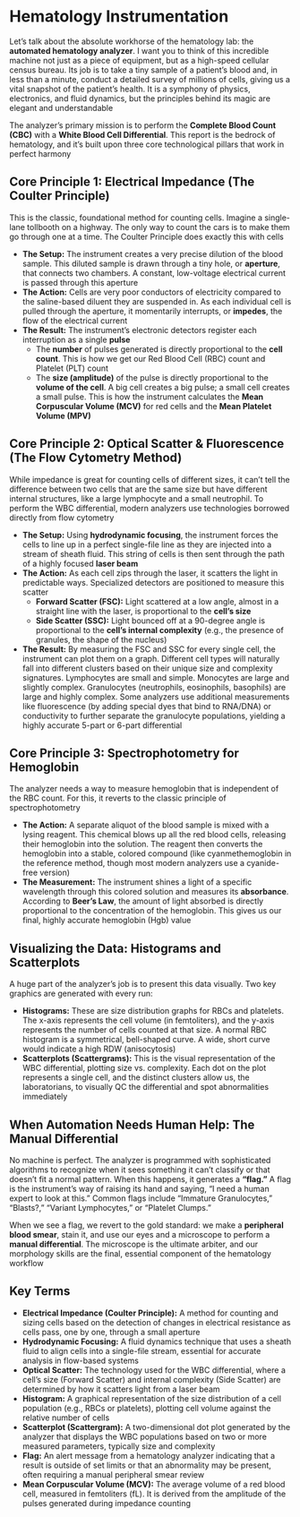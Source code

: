 # Hematology Instrumentation {-}

Let's talk about the absolute workhorse of the hematology lab: the **automated hematology analyzer**. I want you to think of this incredible machine not just as a piece of equipment, but as a high-speed cellular census bureau. Its job is to take a tiny sample of a patient's blood and, in less than a minute, conduct a detailed survey of millions of cells, giving us a vital snapshot of the patient's health. It is a symphony of physics, electronics, and fluid dynamics, but the principles behind its magic are elegant and understandable

The analyzer's primary mission is to perform the **Complete Blood Count (CBC)** with a **White Blood Cell Differential**. This report is the bedrock of hematology, and it's built upon three core technological pillars that work in perfect harmony

## **Core Principle 1: Electrical Impedance (The Coulter Principle)** {-}

This is the classic, foundational method for counting cells. Imagine a single-lane tollbooth on a highway. The only way to count the cars is to make them go through one at a time. The Coulter Principle does exactly this with cells

*   **The Setup:** The instrument creates a very precise dilution of the blood sample. This diluted sample is drawn through a tiny hole, or **aperture**, that connects two chambers. A constant, low-voltage electrical current is passed through this aperture
*   **The Action:** Cells are very poor conductors of electricity compared to the saline-based diluent they are suspended in. As each individual cell is pulled through the aperture, it momentarily interrupts, or **impedes**, the flow of the electrical current
*   **The Result:** The instrument's electronic detectors register each interruption as a single **pulse**
    *   The **number** of pulses generated is directly proportional to the **cell count**. This is how we get our Red Blood Cell (RBC) count and Platelet (PLT) count
    *   The **size (amplitude)** of the pulse is directly proportional to the **volume of the cell**. A big cell creates a big pulse; a small cell creates a small pulse. This is how the instrument calculates the **Mean Corpuscular Volume (MCV)** for red cells and the **Mean Platelet Volume (MPV)**

## **Core Principle 2: Optical Scatter & Fluorescence (The Flow Cytometry Method)** {-}

While impedance is great for counting cells of different sizes, it can't tell the difference between two cells that are the same size but have different internal structures, like a large lymphocyte and a small neutrophil. To perform the WBC differential, modern analyzers use technologies borrowed directly from flow cytometry

*   **The Setup:** Using **hydrodynamic focusing**, the instrument forces the cells to line up in a perfect single-file line as they are injected into a stream of sheath fluid. This string of cells is then sent through the path of a highly focused **laser beam**
*   **The Action:** As each cell zips through the laser, it scatters the light in predictable ways. Specialized detectors are positioned to measure this scatter
    *   **Forward Scatter (FSC):** Light scattered at a low angle, almost in a straight line with the laser, is proportional to the **cell's size**
    *   **Side Scatter (SSC):** Light bounced off at a 90-degree angle is proportional to the **cell's internal complexity** (e.g., the presence of granules, the shape of the nucleus)
*   **The Result:** By measuring the FSC and SSC for every single cell, the instrument can plot them on a graph. Different cell types will naturally fall into different clusters based on their unique size and complexity signatures. Lymphocytes are small and simple. Monocytes are large and slightly complex. Granulocytes (neutrophils, eosinophils, basophils) are large and highly complex. Some analyzers use additional measurements like fluorescence (by adding special dyes that bind to RNA/DNA) or conductivity to further separate the granulocyte populations, yielding a highly accurate 5-part or 6-part differential

## **Core Principle 3: Spectrophotometry for Hemoglobin** {-}

The analyzer needs a way to measure hemoglobin that is independent of the RBC count. For this, it reverts to the classic principle of spectrophotometry

*   **The Action:** A separate aliquot of the blood sample is mixed with a lysing reagent. This chemical blows up all the red blood cells, releasing their hemoglobin into the solution. The reagent then converts the hemoglobin into a stable, colored compound (like cyanmethemoglobin in the reference method, though most modern analyzers use a cyanide-free version)
*   **The Measurement:** The instrument shines a light of a specific wavelength through this colored solution and measures its **absorbance**. According to **Beer's Law**, the amount of light absorbed is directly proportional to the concentration of the hemoglobin. This gives us our final, highly accurate hemoglobin (Hgb) value

## **Visualizing the Data: Histograms and Scatterplots** {-}

A huge part of the analyzer's job is to present this data visually. Two key graphics are generated with every run:

*   **Histograms:** These are size distribution graphs for RBCs and platelets. The x-axis represents the cell volume (in femtoliters), and the y-axis represents the number of cells counted at that size. A normal RBC histogram is a symmetrical, bell-shaped curve. A wide, short curve would indicate a high RDW (anisocytosis)
*   **Scatterplots (Scattergrams):** This is the visual representation of the WBC differential, plotting size vs. complexity. Each dot on the plot represents a single cell, and the distinct clusters allow us, the laboratorians, to visually QC the differential and spot abnormalities immediately

## **When Automation Needs Human Help: The Manual Differential** {-}

No machine is perfect. The analyzer is programmed with sophisticated algorithms to recognize when it sees something it can't classify or that doesn't fit a normal pattern. When this happens, it generates a **"flag."** A flag is the instrument's way of raising its hand and saying, "I need a human expert to look at this." Common flags include "Immature Granulocytes," "Blasts?," "Variant Lymphocytes," or "Platelet Clumps."

When we see a flag, we revert to the gold standard: we make a **peripheral blood smear**, stain it, and use our eyes and a microscope to perform a **manual differential**. The microscope is the ultimate arbiter, and our morphology skills are the final, essential component of the hematology workflow

## **Key Terms** {-}

*   **Electrical Impedance (Coulter Principle):** A method for counting and sizing cells based on the detection of changes in electrical resistance as cells pass, one by one, through a small aperture
*   **Hydrodynamic Focusing:** A fluid dynamics technique that uses a sheath fluid to align cells into a single-file stream, essential for accurate analysis in flow-based systems
*   **Optical Scatter:** The technology used for the WBC differential, where a cell's size (Forward Scatter) and internal complexity (Side Scatter) are determined by how it scatters light from a laser beam
*   **Histogram:** A graphical representation of the size distribution of a cell population (e.g., RBCs or platelets), plotting cell volume against the relative number of cells
*   **Scatterplot (Scattergram):** A two-dimensional dot plot generated by the analyzer that displays the WBC populations based on two or more measured parameters, typically size and complexity
*   **Flag:** An alert message from a hematology analyzer indicating that a result is outside of set limits or that an abnormality may be present, often requiring a manual peripheral smear review
*   **Mean Corpuscular Volume (MCV):** The average volume of a red blood cell, measured in femtoliters (fL). It is derived from the amplitude of the pulses generated during impedance counting
